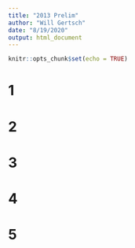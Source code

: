```yaml
---
title: "2013 Prelim"
author: "Will Gertsch"
date: "8/19/2020"
output: html_document
---
```


```r
knitr::opts_chunk$set(echo = TRUE)
```

# 1

# 2

# 3

# 4

# 5
